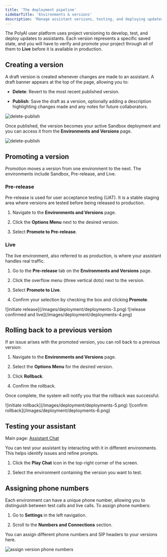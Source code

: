 ```yaml
---
title: 'The deployment pipeline'
sidebarTitle: 'Environments & versions'
description: 'Manage assistant versions, testing, and deploying updates.'
---
```


The PolyAI user platform uses project versioning to develop, test, and deploy updates to assistants. Each version represents a
specific saved state, and you will have to verify and promote your project through all of them to **Live** before it is available in production.

## Creating a version

A <Tooltip tip="The state between the latest published version and ongoing changes. Drafts become versions upon publishing.">draft</Tooltip> version
is created whenever changes are made to an assistant. A draft banner appears at the top of the page, allowing you to:

* **Delete**: Revert to the most recent published version.

* **Publish**: Save the draft as a version, optionally adding a description highlighting changes made and any notes for future
  collaborators.

![delete-publish](/images/deployment/deployments-1.png)


Once published, the version becomes your active <Tooltip tip="Development environment where users build, change, and test versions of an assistant.">Sandbox</Tooltip> deployment
and you can access it from the **Environments and Versions** page.

![delete-publish](/images/deployment/deployments-2.png)

## Promoting a version

Promotion moves a version from one environment to the next. The environments include Sandbox,
<Tooltip tip="A staging environment for user acceptance testing (UAT) before promoting to production.">Pre-release</Tooltip>,
and <Tooltip tip="The production environment. This is where the assistant handles live traffic.">Live</Tooltip>.

### Pre-release

Pre-release is used for user acceptance testing (UAT). It is a stable staging area where versions are tested before being released to production.

1. Navigate to the **Environments and Versions** page.

2. Click the **Options Menu** next to the desired version.

3. Select **Promote to Pre-release**.

### Live

The live environment, also referred to as production, is where your assistant handles real traffic.

1. Go to the **Pre-release** tab on the **Environments and Versions** page.

2. Click the overflow menu (three vertical dots) next to the version.

3. Select **Promote to Live**.

4. Confirm your selection by checking the box and clicking **Promote**.

<Tabs>
  <Tab title="Confirm">
    ![initiate release](/images/deployment/deployments-3.png)
  </Tab>

  <Tab title="Complete">
    ![release confirmed and live](/images/deployment/deployments-4.png)
  </Tab>
</Tabs>

## Rolling back to a previous version

If an issue arises with the promoted version, you can roll back to a previous version:

1. Navigate to the **Environments and Versions** page.

2. Select the **Options Menu** for the desired version.

3. Click **Rollback**.

4. Confirm the rollback.

Once complete, the system will notify you that the rollback was successful.

<Tabs>
  <Tab title="Initiate">
    ![initiate rollback](/images/deployment/deployments-5.png)
  </Tab>

  <Tab title="Confirm">
    ![confirm rollback](/images/deployment/deployments-6.png)
  </Tab>
</Tabs>

## Testing your assistant

Main page: [Assistant Chat](/get-started/assistant-chat)

You can test your assistant by interacting with it in different environments. This helps identify issues and refine prompts.

1. Click the **Play Chat** icon in the top-right corner of the screen.

2. Select the environment containing the version you want to test.

## Assigning phone numbers

Each environment can have a unique phone number, allowing you to distinguish between test calls and live calls. To assign phone numbers:

1. Go to **Settings** in the left navigation.

2. Scroll to the **Numbers and Connections** section.

You can assign different phone numbers and SIP headers to your versions here.

![assign version phone numbers](/images/deployment/deployments-7.png)